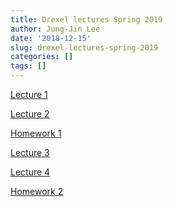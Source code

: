 ```yaml
---
title: Drexel lectures Spring 2019
author: Jung-Jin Lee
date: '2018-12-15'
slug: drexel-lectures-spring-2019
categories: []
tags: []
---
```


[Lecture 1](/Drexel_lectures/Drexel_2019_Lecture_1.html)

[Lecture 2](/Drexel_lectures/Drexel_2019_Lecture_2.html)

[Homework 1](/Drexel_lectures/HW1.pdf)

[Lecture 3](/Drexel_lectures/Drexel_2019_Lecture_3.html)

[Lecture 4](/Drexel_lectures/Drexel_2019_Lecture_4.html)

[Homework 2](/Drexel_lectures/HW2.pdf)